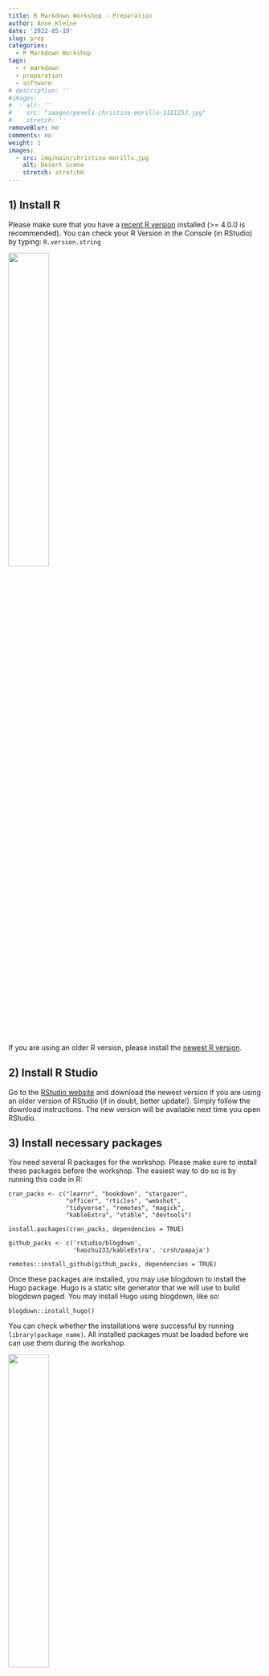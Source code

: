 ```yaml
---
title: R Markdown Workshop - Preparation
author: Anne Kleine
date: '2022-05-19'
slug: prep
categories:
  - R Markdown Workshop
tags:
  - r markdown
  - preparation
  - software 
# description: ''
#images:
#  - alt: ''
#    src: "images/pexels-christina-morillo-1181253.jpg"
#    stretch: ''
removeBlur: no
comments: no
weight: 1
images:
  - src: img/main/christina-morillo.jpg
    alt: Desert Scene
    stretch: stretchH
---
```



## 1) Install R 

Please make sure that you have a [recent R version](https://cran.rstudio.com/) installed (>= 4.0.0 is recommended). 
You can check your R Version in the Console (in RStudio) by typing:
`R.version.string`

![](images/rvers.png){width=40%}

If you are using an older R version, please install the [newest R version](https://cran.rstudio.com/). 

## 2) Install R Studio 

Go to the [RStudio website](https://www.rstudio.com/) and download the newest version if you are using an older version of RStudio (if in doubt, better update!). Simply follow the download instructions. The new version will be available next time you open RStudio. 


## 3) Install necessary packages 

You need several R packages for the workshop. Please make sure to install these packages before the workshop. The easiest way to do so is by running this code in R:

```tpl
cran_packs <- c("learnr", "bookdown", "stargazer",
                "officer", "rticles", "webshot",
                "tidyverse", "remotes", "magick", 
                "kableExtra", "vtable", "devtools")
```

```tpl
install.packages(cran_packs, dependencies = TRUE)
```

```tpl
github_packs <- c('rstudio/blogdown',
                  'haozhu233/kableExtra', 'crsh/papaja')
```

```tpl
remotes::install_github(github_packs, dependencies = TRUE)
```

Once these packages are installed, you may use blogdown to install the Hugo package. Hugo is a static site generator that we will use to build blogdown paged. You may install Hugo using blogdown, like so: 

```tpl
blogdown::install_hugo()
```

You can check whether the installations were successful by running ```library(package_name)```. All installed packages must be loaded before we can use them during the workshop. 


![](images/library.png){width=40%}

## 4) Set up Git and GitHub


To make the most out of the workshop, I highly encourage you to install Git and to create a GitHub account for version control. 
Follow the instructions from the [Happy Git with R Book](https://happygitwithr.com/) and the official [GitHub guides](https://docs.github.com/en/get-started/quickstart/set-up-git): 


1. [Register a GitHub account](https://happygitwithr.com/github-acct.html)

2. [Install Git](https://docs.github.com/en/get-started/quickstart/set-up-git). Follow the instructions under **Setting up Git** (do not use the Desktop client). For **Windows Users**: Follow the installation instructions for Git [here](https://www.computerhope.com/issues/ch001927.htm). 

### Once this is done, you are all set for the workshop! 🎉

## 5) Sign up on osf


Many social scientists use osf to store their data or code. It is possible to integrate your GitHub repositories into osf.
Please [sign up on osf](https://osf.io/) before the workshop. 


## 6) Install TeX

- Windows: [MikTeX](https://miktex.org/)
- Mac: [MacTeX](http://www.tug.org/mactex/)